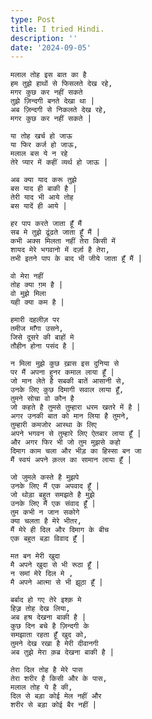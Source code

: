 ```yaml
---
type: Post
title: I tried Hindi.
description: ''
date: '2024-09-05'
---
```

```
मलाल तोह इस बात का है
हम तुझे हाथों से फिसलते देख रहे,
मगर कुछ कर नहीं सकते
तुझे ज़िन्दगी बनते देखा था |
अब ज़िन्दगी से निकलते देख रहे, 
मगर कुछ कर नहीं सकते |
```

```
या तोह खर्च हो जाऊ 
या फिर कर्ज हो जाऊ,
मलाल बस ये न रहे
तेरे प्यार में कहीं व्यर्थ हो जाऊ |
```

```
अब क्या याद करू तुझे 
बस याद ही बाकी है | 
तेरी याद भी आये तोह 
बस यादें ही आये |
```

```
हर पाप करते जाता हूँ मैं 
सब मे तुझे ढूंढते जाता हूँ मैं |
कभी अक्स मिलता नहीं तेरा किसी में 
शायद मेरे भगवानो में दर्ज़ा है तेरा,
तभी इतने पाप के बाद भी जीये जाता हूँ मैं |
```

```
वो मेरा नहीं 
तोह क्या ग़म है |
वो मुझे मिला 
यही क्या कम है |
```

```
हमारी दहलीज़ पर 
तमीज माँगा उसने,
जिसे दूसरे की बाहों मे 
तौहीन होना पसंद है |
```

```
न मिला मुझे कुछ ख़ास इस दुनिया से 
पर मैं अपना हुनर कमाल लाया हूँ |
जो मान लेते है सबकी बातें आसानी से,
उनके लिए कुछ दिमागी सवाल लाया हूँ,
तुमने सोचा वो कौन है 
जो कहते है तुमसे तुम्हारा धरम खतरे में है |
अगर उनकी बात को मान लिया है तुमने,
तुम्हारी कमजोर आस्था के लिए 
अपने भगवन से तुम्हारे लिए ऐतबार लाया हूँ |
और अगर फिर भी जो तुम मुझसे कहो 
दिमाग काम चला और भीड़ का हिस्सा बन जा 
मैं स्वयं अपने क़त्ल का सामान लाया हूँ |
```

```
जो जुमले कस्ते है मुझपे 
उनके लिए मैं एक अपवाद हूँ |
जो थोड़ा बहुत समझते है मुझे 
उनके लिए मैं एक संवाद हूँ |
तुम कभी न जान सकोगे 
क्या चलता है मेरे भीतर,
मैं मेरे ही दिल और दिमाग के बीच 
एक बहुत बड़ा विवाद हूँ |
```

```
मत बन मेरी खुदा
मै अपने खुदा से भी रूठा हूँ |
न समां मेरे दिल मे ,
मै अपने आत्मा से भी झूठा हूँ |
```

```
बर्बाद हो गए तेरे इश्क़ मे 
हिज़्र तोह देख लिया,
अब हश्र देखना बाकी है |
कुछ दिन बचे है ज़िन्दगी के 
समझाता रहता हूँ खुद को,
तुमने देख रखा है मेरी दीवानगी 
अब तुझे मेरा क़ब्र देखना बाकी है |
```



```
तेरा दिल तोह है मेरे पास 
तेरा शरीर है किसी और के पास,
मलाल तोह ये है की,
दिल से बड़ा कोई मेल नहीं और 
शरीर से बड़ा कोई बैर नहीं |
```


